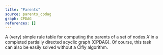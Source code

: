 ```yaml
---
title: "Parents"
source: parents_cpdag
graph: CPDAG
references: []
---
```


A (very) simple rule table for computing the parents of a set of nodes $X$ in a completed partially directed acyclic graph (CPDAG). Of course, this task can also be easily solved without a CIfly algorithm. 

